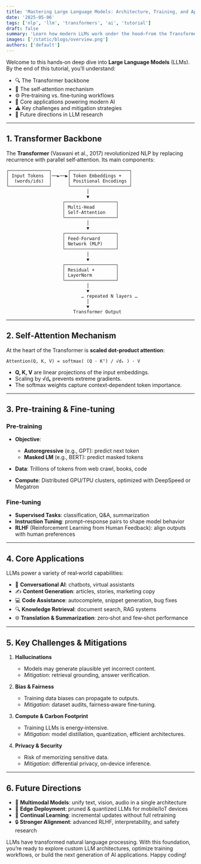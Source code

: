 ```yaml
---
title: 'Mastering Large Language Models: Architecture, Training, and Applications'
date: '2025-05-06'
tags: ['nlp', 'llm', 'transformers', 'ai', 'tutorial']
draft: false
summary: 'Learn how modern LLMs work under the hood—from the Transformer backbone and self‑attention to pre‑training, fine‑tuning, and real‑world use cases.'
images: ['/static/blogs/overview.png']
authors: ['default']
---
```


Welcome to this hands‑on deep dive into **Large Language Models** (LLMs). By the end of this tutorial, you’ll understand:

- 🔍 The Transformer backbone
- 🎯 The self‑attention mechanism
- ⚙️ Pre‑training vs. fine‑tuning workflows
- 🚀 Core applications powering modern AI
- ⚠️ Key challenges and mitigation strategies
- 🔮 Future directions in LLM research

---

## 1. Transformer Backbone

The **Transformer** (Vaswani et al., 2017) revolutionized NLP by replacing recurrence with parallel self‑attention. Its main components:

```text
┌───────────────┐      ┌──────────────────────┐
│ Input Tokens  │──►──▶│ Token Embeddings +   │
│  (words/ids)  │      │ Positional Encodings │
└───────────────┘      └──────────────────────┘
                              │
                              ▼
                     ┌───────────────────┐
                     │ Multi‑Head        │
                     │ Self‑Attention    │
                     └───────────────────┘
                              │
                              ▼
                     ┌───────────────────┐
                     │ Feed‑Forward      │
                     │ Network (MLP)     │
                     └───────────────────┘
                              │
                              ▼
                     ┌───────────────────┐
                     │ Residual +        │
                     │ LayerNorm         │
                     └───────────────────┘
                              │
                              ▼
                            … repeated N layers …
                              │
                              ▼
                         Transformer Output
```

---

## 2. Self‑Attention Mechanism

At the heart of the Transformer is **scaled dot‑product attention**:

```text
Attention(Q, K, V) = softmax( (Q · Kᵀ) / √dₖ ) · V
```

- **Q, K, V** are linear projections of the input embeddings.
- Scaling by √dₖ prevents extreme gradients.
- The softmax weights capture context‑dependent token importance.

---

## 3. Pre‑training & Fine‑tuning

### Pre‑training

- **Objective**:

  - **Autoregressive** (e.g., GPT): predict next token
  - **Masked LM** (e.g., BERT): predict masked tokens

- **Data**: Trillions of tokens from web crawl, books, code
- **Compute**: Distributed GPU/TPU clusters, optimized with DeepSpeed or Megatron

### Fine‑tuning

- **Supervised Tasks**: classification, Q\&A, summarization
- **Instruction Tuning**: prompt–response pairs to shape model behavior
- **RLHF** (Reinforcement Learning from Human Feedback): align outputs with human preferences

---

## 4. Core Applications

LLMs power a variety of real‑world capabilities:

- 🤖 **Conversational AI**: chatbots, virtual assistants
- ✍️ **Content Generation**: articles, stories, marketing copy
- 💻 **Code Assistance**: autocomplete, snippet generation, bug fixes
- 🔍 **Knowledge Retrieval**: document search, RAG systems
- 🌐 **Translation & Summarization**: zero‑shot and few‑shot performance

---

## 5. Key Challenges & Mitigations

1. **Hallucinations**

   - Models may generate plausible yet incorrect content.
   - _Mitigation_: retrieval grounding, answer verification.

2. **Bias & Fairness**

   - Training data biases can propagate to outputs.
   - _Mitigation_: dataset audits, fairness‑aware fine‑tuning.

3. **Compute & Carbon Footprint**

   - Training LLMs is energy‑intensive.
   - _Mitigation_: model distillation, quantization, efficient architectures.

4. **Privacy & Security**

   - Risk of memorizing sensitive data.
   - _Mitigation_: differential privacy, on‑device inference.

---

## 6. Future Directions

- 🔗 **Multimodal Models**: unify text, vision, audio in a single architecture
- 📱 **Edge Deployment**: pruned & quantized LLMs for mobile/IoT devices
- 🔄 **Continual Learning**: incremental updates without full retraining
- 🔒 **Stronger Alignment**: advanced RLHF, interpretability, and safety research

LLMs have transformed natural language processing. With this foundation, you’re ready to explore custom LLM architectures, optimize training workflows, or build the next generation of AI applications. Happy coding!

```

```
